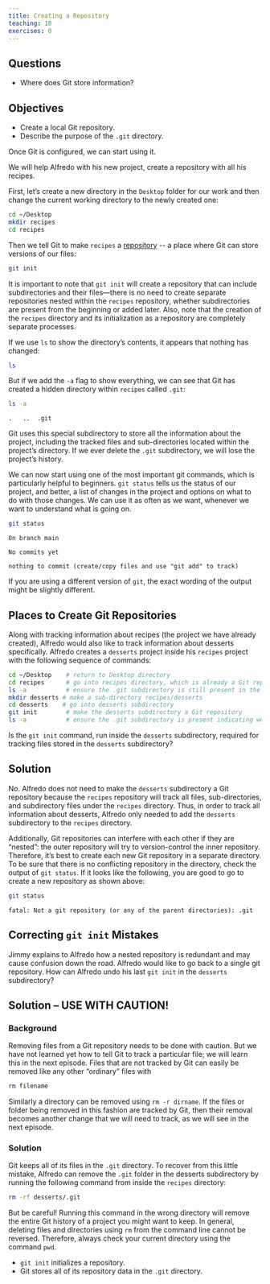 ```yaml
---
title: Creating a Repository
teaching: 10
exercises: 0
---
```


::: {.callout-important}
## Questions

- Where does Git store information?

:::

::: {.callout-tip}
## Objectives


- Create a local Git repository.
- Describe the purpose of the `.git` directory.

:::


Once Git is configured,
we can start using it.

We will help Alfredo with his new project, create a repository with all his recipes.

First, let's create a new directory in the `Desktop` folder for our work and then change the current working directory to the newly created one:

```bash
cd ~/Desktop
mkdir recipes
cd recipes
```

Then we tell Git to make `recipes` a [repository](../learners/reference.md#repository)
\-- a place where Git can store versions of our files:

```bash
git init
```

It is important to note that `git init` will create a repository that
can include subdirectories and their files---there is no need to create
separate repositories nested within the `recipes` repository, whether
subdirectories are present from the beginning or added later. Also, note
that the creation of the `recipes` directory and its initialization as a
repository are completely separate processes.

If we use `ls` to show the directory's contents,
it appears that nothing has changed:

```bash
ls
```

But if we add the `-a` flag to show everything,
we can see that Git has created a hidden directory within `recipes` called `.git`:

```bash
ls -a
```

```output
.	..	.git
```

Git uses this special subdirectory to store all the information about the project,
including the tracked files and sub-directories located within the project's directory.
If we ever delete the `.git` subdirectory,
we will lose the project's history.

We can now start using one of the most important git commands, which is particularly helpful to beginners. `git status` tells us the status of our project, and better, a list of changes in the project and options on what to do with those changes. We can use it as often as we want, whenever we want to understand what is going on.

```bash
git status
```

```output
On branch main

No commits yet

nothing to commit (create/copy files and use "git add" to track)
```

If you are using a different version of `git`, the exact
wording of the output might be slightly different.

:::::::::::::::::::::::::::::::::::::::  challenge

## Places to Create Git Repositories

Along with tracking information about recipes (the project we have already created),
Alfredo would also like to track information about desserts specifically.
Alfredo creates a `desserts` project inside his `recipes`
project with the following sequence of commands:

```bash
cd ~/Desktop    # return to Desktop directory
cd recipes      # go into recipes directory, which is already a Git repository
ls -a           # ensure the .git subdirectory is still present in the recipes directory
mkdir desserts # make a sub-directory recipes/desserts
cd desserts    # go into desserts subdirectory
git init        # make the desserts subdirectory a Git repository
ls -a           # ensure the .git subdirectory is present indicating we have created a new Git repository
```

Is the `git init` command, run inside the `desserts` subdirectory, required for
tracking files stored in the `desserts` subdirectory?

:::::::::::::::  solution

## Solution

No. Alfredo does not need to make the `desserts` subdirectory a Git repository
because the `recipes` repository will track all files, sub-directories, and
subdirectory files under the `recipes` directory.  Thus, in order to track
all information about desserts, Alfredo only needed to add the `desserts` subdirectory
to the `recipes` directory.

Additionally, Git repositories can interfere with each other if they are "nested":
the outer repository will try to version-control
the inner repository. Therefore, it's best to create each new Git
repository in a separate directory. To be sure that there is no conflicting
repository in the directory, check the output of `git status`. If it looks
like the following, you are good to go to create a new repository as shown
above:

```bash
git status
```

```output
fatal: Not a git repository (or any of the parent directories): .git
```

:::::::::::::::::::::::::

## Correcting `git init` Mistakes

Jimmy explains to Alfredo how a nested repository is redundant and may cause confusion
down the road. Alfredo would like to go back to a single git repository. How can Alfredo undo
his last `git init` in the `desserts` subdirectory?

:::::::::::::::  solution

## Solution -- USE WITH CAUTION!

### Background

Removing files from a Git repository needs to be done with caution. But we have not learned
yet how to tell Git to track a particular file; we will learn this in the next episode. Files
that are not tracked by Git can easily be removed like any other "ordinary" files with

```bash
rm filename
```

Similarly a directory can be removed using `rm -r dirname`.
If the files or folder being removed in this fashion are tracked by Git, then their removal
becomes another change that we will need to track, as we will see in the next episode.

### Solution

Git keeps all of its files in the `.git` directory.
To recover from this little mistake, Alfredo can remove the `.git`
folder in the desserts subdirectory by running the following command from inside the `recipes` directory:

```bash
rm -rf desserts/.git
```

But be careful! Running this command in the wrong directory will remove
the entire Git history of a project you might want to keep.
In general, deleting files and directories using `rm` from the command line cannot be reversed.
Therefore, always check your current directory using the command `pwd`.



:::::::::::::::::::::::::

::::::::::::::::::::::::::::::::::::::::::::::::::

:::::::::::::::::::::::::::::::::::::::: keypoints

- `git init` initializes a repository.
- Git stores all of its repository data in the `.git` directory.

::::::::::::::::::::::::::::::::::::::::::::::::::
